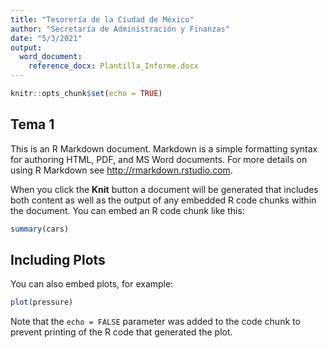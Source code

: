 ```yaml
---
title: "Tesorería de la Ciudad de México"
author: "Secretaría de Administración y Finanzas"
date: "5/3/2021"
output:
  word_document:
    reference_docx: Plantilla_Informe.docx
---
```


```r
knitr::opts_chunk$set(echo = TRUE)
```

## Tema 1

This is an R Markdown document. Markdown is a simple formatting syntax for authoring HTML, PDF, and MS Word documents. For more details on using R Markdown see <http://rmarkdown.rstudio.com>.

When you click the **Knit** button a document will be generated that includes both content as well as the output of any embedded R code chunks within the document. You can embed an R code chunk like this:

```r
summary(cars)
```

## Including Plots

You can also embed plots, for example:

```r
plot(pressure)
```

Note that the `echo = FALSE` parameter was added to the code chunk to prevent printing of the R code that generated the plot.
